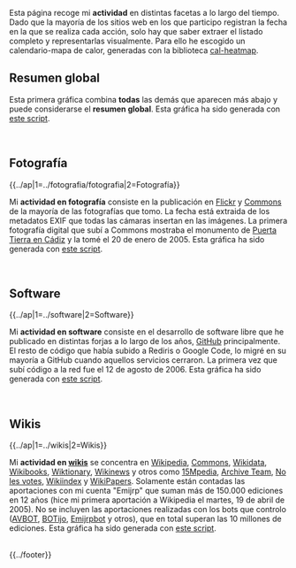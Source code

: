 {{headerheatmap|1=Actividad}}
<!--
ideas para añadir a actividad:
* subsecciones para:
** cine (Filmaffinity)
** fotografía (flickr&commons)
** twitter (log descargable)

-->
Esta página recoge mi '''actividad''' en distintas facetas a lo largo del tiempo. Dado que la mayoría de los sitios web en los que participo registran la fecha en la que se realiza cada acción, solo hay que saber extraer el listado completo y representarlas visualmente. Para ello he escogido un calendario-mapa de calor, generadas con la biblioteca [https://github.com/kamisama/cal-heatmap cal-heatmap].

== Resumen global ==

Esta primera gráfica combina '''todas''' las demás que aparecen más abajo y puede considerarse el '''resumen global'''. Esta gráfica ha sido generada con <a href="actividad-total.py">este script</a>.

<center>
<div class="activity" id="actividad-total-2005"></div>
<div class="activity" id="actividad-total-2006"></div>
<div class="activity" id="actividad-total-2007"></div>
<div class="activity" id="actividad-total-2008"></div>
<div class="activity" id="actividad-total-2009"></div>
<div class="activity" id="actividad-total-2010"></div>
<div class="activity" id="actividad-total-2011"></div>
<div class="activity" id="actividad-total-2012"></div>
<div class="activity" id="actividad-total-2013"></div>
<div class="activity" id="actividad-total-2014"></div>
<div class="activity" id="actividad-total-2015"></div>
<div class="activity" id="actividad-total-2016"></div>
<div class="activity" id="actividad-total-2017"></div>
<div class="activity" id="actividad-total-2018"></div>
</center>

<script type="text/javascript">
var highlights = new Array();
highlights[2005] = [ new Date(2005, 0, 20) ];
highlights[2006] = [ ];
highlights[2007] = [ ];
highlights[2008] = [ ];
highlights[2009] = [ ];
highlights[2010] = [ ];
highlights[2011] = [ ];
highlights[2012] = [ ];
highlights[2013] = [ ];
highlights[2014] = [ ];
highlights[2015] = [ ];
highlights[2016] = [ ];
highlights[2017] = [ ];
highlights[2018] = [ ];

var years = new Array();
moment.lang("es");
for (i = 2005; i <= 2017; i++) {
    displaylegend = i == 2017;
    years[i] = new CalHeatMap();
    years[i].init({
        itemSelector: "#actividad-total-"+i, 
        itemName: ["acción", "acciones"], 
        domain: "year", 
        subDomain: "day", 
        data: "actividad-total.json", 
        start: new Date(i, 0), 
        weekStartOnMonday: true, 
        highlight: highlights[i], 
        cellSize: 10, 
        range: 1, 
        displayLegend: displaylegend,
        legend: [20, 40, 60, 80], 
        legendTitleFormat: {
            lower: "Menos de {min} {name}",
            inner: "Entre {down} y {up} {name}",
            upper: "Más de {max} {name}"
        },
        subDomainDateFormat:  function(date) {
            return moment(date).format("LL");
        }, 
        subDomainTextFormat: function(date, value) {
            if (value > 80) {
                return ;
            } else {
                return value;
            }
        }, 
    });
}
</script>

<br clear="all" />

<!--
 Cine 
{{../ap|1=../cine/estadisticas-cine|2=Estadísticas de cine}}

Mi '''actividad en cine''' se centra en visionar películas, documentales y cortometrajes que luego puntuo en el portal FilmAffinity. La siguiente gráfica recoge los días en los que he puntuado alguna de estas obras.

(por desarrollar)

<br clear="all" />
-->

== Fotografía ==
{{../ap|1=../fotografia/fotografia|2=Fotografía}}

Mi '''actividad en fotografía''' consiste en la publicación en [https://www.flickr.com/photos/emijrp/ Flickr] y [https://commons.wikimedia.org/w/index.php?title=Special:ListFiles/Emijrp&ilshowall=1 Commons] de la mayoría de las fotografías que tomo. La fecha está extraida de los metadatos EXIF que todas las cámaras insertan en las imágenes. La primera fotografía digital que subí a Commons mostraba el monumento de [https://commons.wikimedia.org/wiki/File:Cadiz_Puertas_de_tierra20-01-2005.jpg Puerta Tierra en Cádiz] y la tomé el 20 de enero de 2005. Esta gráfica ha sido generada con <a href="actividad-foto.py">este script</a>.

<center>
<div class="activity" id="actividad-foto-2005"></div>
<div class="activity" id="actividad-foto-2006"></div>
<div class="activity" id="actividad-foto-2007"></div>
<div class="activity" id="actividad-foto-2008"></div>
<div class="activity" id="actividad-foto-2009"></div>
<div class="activity" id="actividad-foto-2010"></div>
<div class="activity" id="actividad-foto-2011"></div>
<div class="activity" id="actividad-foto-2012"></div>
<div class="activity" id="actividad-foto-2013"></div>
<div class="activity" id="actividad-foto-2014"></div>
<div class="activity" id="actividad-foto-2015"></div>
<div class="activity" id="actividad-foto-2016"></div>
<div class="activity" id="actividad-foto-2017"></div>
<div class="activity" id="actividad-foto-2018"></div>
</center>

<script type="text/javascript">
var highlights = new Array();
highlights[2005] = [ new Date(2005, 0, 20) ];
highlights[2006] = [ ];
highlights[2007] = [ ];
highlights[2008] = [ ];
highlights[2009] = [ ];
highlights[2010] = [ ];
highlights[2011] = [ ];
highlights[2012] = [ ];
highlights[2013] = [ ];
highlights[2014] = [ ];
highlights[2015] = [ ];
highlights[2016] = [ ];
highlights[2017] = [ ];
highlights[2018] = [ ];

var years = new Array();
moment.lang("es");
for (i = 2005; i <= 2017; i++) {
    displaylegend = i == 2017;
    years[i] = new CalHeatMap();
    years[i].init({
        itemSelector: "#actividad-foto-"+i, 
        itemName: ["fotografía", "fotografías"], 
        domain: "year", 
        subDomain: "day", 
        data: "actividad-foto.json", 
        start: new Date(i, 0), 
        weekStartOnMonday: true, 
        highlight: highlights[i], 
        cellSize: 10, 
        range: 1, 
        displayLegend: displaylegend,
        legend: [20, 40, 60, 80], 
        legendTitleFormat: {
            lower: "Menos de {min} {name}",
            inner: "Entre {down} y {up} {name}",
            upper: "Más de {max} {name}"
        },
        subDomainDateFormat:  function(date) {
            return moment(date).format("LL");
        }, 
        subDomainTextFormat: function(date, value) {
            if (value > 80) {
                return ;
            } else {
                return value;
            }
        }, 
    });
}
</script>

<br clear="all" />

== Software ==
{{../ap|1=../software|2=Software}}

Mi '''actividad en software''' consiste en el desarrollo de software libre que he publicado en distintas forjas a lo largo de los años, [https://github.com/emijrp GitHub] principalmente. El resto de código que había subido a Rediris o Google Code, lo migré en su mayoría a GitHub cuando aquellos servicios cerraron. La primera vez que subí código a la red fue el 12 de agosto de 2006. Esta gráfica ha sido generada con <a href="actividad-software.py">este script</a>.

<center>
<div class="activity" id="actividad-software-2005"></div>
<div class="activity" id="actividad-software-2006"></div>
<div class="activity" id="actividad-software-2007"></div>
<div class="activity" id="actividad-software-2008"></div>
<div class="activity" id="actividad-software-2009"></div>
<div class="activity" id="actividad-software-2010"></div>
<div class="activity" id="actividad-software-2011"></div>
<div class="activity" id="actividad-software-2012"></div>
<div class="activity" id="actividad-software-2013"></div>
<div class="activity" id="actividad-software-2014"></div>
<div class="activity" id="actividad-software-2015"></div>
<div class="activity" id="actividad-software-2016"></div>
<div class="activity" id="actividad-software-2017"></div>
<div class="activity" id="actividad-software-2018"></div>
</center>

<script type="text/javascript">
var highlights = new Array();
highlights[2005] = [ ];
highlights[2006] = [ new Date(2006, 7, 12) ];
highlights[2007] = [ ];
highlights[2008] = [ ];
highlights[2009] = [ ];
highlights[2010] = [ ];
highlights[2011] = [ ];
highlights[2012] = [ ];
highlights[2013] = [ ];
highlights[2014] = [ ];
highlights[2015] = [ ];
highlights[2016] = [ ];
highlights[2017] = [ ];
highlights[2018] = [ ];

var years = new Array();
moment.lang("es");
for (i = 2005; i <= 2017; i++) {
    displaylegend = i == 2017;
    years[i] = new CalHeatMap();
    years[i].init({
        itemSelector: "#actividad-software-"+i, 
        itemName: ["commit", "commits"], 
        domain: "year", 
        subDomain: "day", 
        data: "actividad-software.json", 
        start: new Date(i, 0), 
        weekStartOnMonday: true, 
        highlight: highlights[i], 
        cellSize: 10, 
        range: 1, 
        displayLegend: displaylegend,
        legend: [5, 10, 15, 20], 
        legendTitleFormat: {
            lower: "Menos de {min} {name}",
            inner: "Entre {down} y {up} {name}",
            upper: "Más de {max} {name}"
        },
        subDomainDateFormat:  function(date) {
            return moment(date).format("LL");
        }, 
        subDomainTextFormat: function(date, value) {
            if (value > 20) {
                return ;
            } else {
                return value;
            }
        }, 
    });
}
</script>

<br clear="all" />

== Wikis ==
{{../ap|1=../wikis|2=Wikis}}

Mi '''actividad en [[../wikis.html|wikis]]''' se concentra en [https://www.wikipedia.org Wikipedia], [https://commons.wikimedia.org Commons], [https://www.wikidata.org Wikidata], [https://es.wikibooks.org Wikibooks], [https://es.wiktionary.org Wiktionary], [https://es.wikinews.org Wikinews] y otros como [https://wiki.15m.cc 15Mpedia], [http://archiveteam.org Archive Team], [http://wiki.nolesvotes.org No les votes], [http://wikiindex.org Wikiindex] y [http://wikipapers.referata.com WikiPapers]. Solamente están contadas las aportaciones con mi cuenta "Emijrp" que suman más de 150.000 ediciones en 12 años (hice mi primera aportación a Wikipedia el martes, 19 de abril de 2005). No se incluyen las aportaciones realizadas con los bots que controlo ([https://en.wikipedia.org/wiki/Special:CentralAuth/AVBOT AVBOT], [https://en.wikipedia.org/wiki/Special:CentralAuth/BOTijo BOTijo], [https://en.wikipedia.org/wiki/Special:CentralAuth/Emijrpbot Emijrpbot] y otros), que en total superan las 10 millones de ediciones. Esta gráfica ha sido generada con <a href="actividad-wiki.py">este script</a>.

<center>
<div class="activity" id="actividad-wiki-2005"></div>
<div class="activity" id="actividad-wiki-2006"></div>
<div class="activity" id="actividad-wiki-2007"></div>
<div class="activity" id="actividad-wiki-2008"></div>
<div class="activity" id="actividad-wiki-2009"></div>
<div class="activity" id="actividad-wiki-2010"></div>
<div class="activity" id="actividad-wiki-2011"></div>
<div class="activity" id="actividad-wiki-2012"></div>
<div class="activity" id="actividad-wiki-2013"></div>
<div class="activity" id="actividad-wiki-2014"></div>
<div class="activity" id="actividad-wiki-2015"></div>
<div class="activity" id="actividad-wiki-2016"></div>
<div class="activity" id="actividad-wiki-2017"></div>
<div class="activity" id="actividad-wiki-2018"></div>
</center>

<script type="text/javascript">
var highlights = new Array();
highlights[2005] = [ new Date(2005, 3, 19) ];
highlights[2006] = [ ];
highlights[2007] = [ ];
highlights[2008] = [ ];
highlights[2009] = [ ];
highlights[2010] = [ ];
highlights[2011] = [ ];
highlights[2012] = [ ];
highlights[2013] = [ ];
highlights[2014] = [ ];
highlights[2015] = [ ];
highlights[2016] = [ ];
highlights[2017] = [ ];
highlights[2018] = [ ];

var years = new Array();
moment.lang("es");
for (i = 2005; i <= 2017; i++) {
    displaylegend = i == 2017;
    years[i] = new CalHeatMap();
    years[i].init({
        itemSelector: "#actividad-wiki-"+i, 
        itemName: ["edición", "ediciones"], 
        domain: "year", 
        subDomain: "day", 
        data: "actividad-wiki.json", 
        start: new Date(i, 0), 
        weekStartOnMonday: true, 
        highlight: highlights[i], 
        cellSize: 10, 
        range: 1, 
        displayLegend: displaylegend,
        legend: [20, 40, 60, 80], 
        legendTitleFormat: {
            lower: "Menos de {min} {name}",
            inner: "Entre {down} y {up} {name}",
            upper: "Más de {max} {name}"
        },
        subDomainDateFormat:  function(date) {
            return moment(date).format("LL");
        }, 
        subDomainTextFormat: function(date, value) {
            if (value > 80) {
                return ;
            } else {
                return value;
            }
        }, 
    });
}
</script>

<br clear="all" />

{{../footer}}
